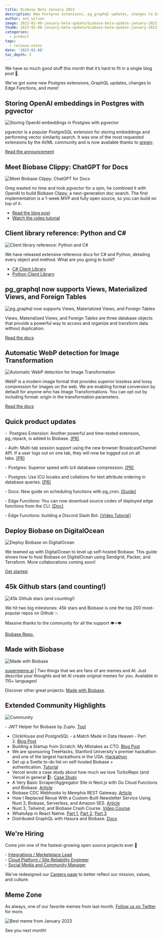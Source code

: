 ```yaml
---
title: Biobase Beta January 2023
description: New Postgres extensions, pg_graphql updates, changes to Edge Functions, and more!
author: ant_wilson
image: 2023-02-08-january-beta-update/biobase-beta-update-january-2023.jpg
thumb: 2023-02-08-january-beta-update/biobase-beta-update-january-2023.jpg
categories:
  - product
tags:
  - release-notes
date: '2023-02-08'
toc_depth: 3
---
```


We have so much good stuff this month that it’s hard to fit in a single blog post 🚢.

We’ve got some new Postgres extensions, GraphQL updates, changes to Edge Functions, and more!

## Storing OpenAI embeddings in Postgres with pgvector

![Storing OpenAI embeddings in Postgres with pgvector](/images/blog/2023-02-08-january-beta-update/pgvector.png)

pgvector is a popular PostgreSQL extension for storing embeddings and performing vector similarity search. It was one of the most requested extensions by the AI/ML community and is now available thanks to [gregnr](https://github.com/gregnr).

[Read the announcement](https://biobase.studio/blog/openai-embeddings-postgres-vector)

## Meet Biobase Clippy: ChatGPT for Docs

![Meet Biobase Clippy: ChatGPT for Docs](/images/blog/2023-02-08-january-beta-update/chatgpt-for-biobase-docs.png)

Greg wasted no time and took pgvector for a spin, he combined it with OpenAI to build Biobase Clippy, a next-generation doc search. The first implementation is a 1-week MVP and fully open source, so you can build on top of it.

- [Read the blog post](https://biobase.studio/blog/chatgpt-biobase-docs)
- [Watch the video tutorial](https://www.youtube.com/watch?v=Yhtjd7yGGGA)

## Client library reference: Python and C#

![Client library reference: Python and C#](/images/blog/2023-02-08-january-beta-update/references.png)

We have released extensive reference docs for C# and Python, detailing every object and method. What are you going to build?

- [C# Client Library](https://biobase.studio/docs/reference/csharp/)
- [Python Client Library](https://biobase.studio/docs/reference/python/initializing)

## pg_graphql now supports Views, Materialized Views, and Foreign Tables

![pg_graphql now supports Views, Materialized Views, and Foreign Tables](/images/blog/2023-02-08-january-beta-update/pg-graphql.png)

Views, Materialized Views, and Foreign Tables are three database objects that provide a powerful way to access and organize and transform data without duplication.

[Read the docs](https://biobase.github.io/pg_graphql/views/)

## Automatic WebP detection for Image Transformation

![Automatic WebP detection for Image Transformation](/images/blog/2023-02-08-january-beta-update/image-transformation.png)

WebP is a modern image format that provides superior lossless and lossy compression for images on the web. We are enabling format conversion by default for anyone who has Image Transformations. You can opt out by including format: origin in the transformation parameters.

[Read the docs](https://biobase.studio/docs/guides/storage/serving/image-transformations#automatic-image-optimisation-webp)

## Quick product updates

-  Postgres Extension: Another powerful and time-tested extension, pg_repack, is added to Biobase. [[PR]](https://github.com/biobase/postgres/pull/492)

- Auth: Multi-tab session support using the new browser BroadcastChannel API. If a user logs out on one tab, they will now be logged out on all tabs. [[PR]](https://github.com/biobase/gotrue-js/pull/566)

- Postgres: Superior speed with lz4 database compression. [[PR]](https://github.com/biobase/postgres/pull/490)

- Postgres: Use ICU locales and collations for text attribute ordering in database queries. [[PR]](https://github.com/biobase/postgres/pull/491)

- Docs: New guide on scheduling functions with pg_cron. [[Guide]](https://biobase.studio/docs/guides/functions/schedule-functions)

- Edge Functions: You can now download source codes of deployed edge functions from the CLI. [[Doc]](https://biobase.studio/docs/reference/cli/biobase-functions-download)

- Edge Functions: building a Discord Slash Bot. [[Video Tutorial]](https://www.youtube.com/watch?v=J24Bvo_m7DM)

## Deploy Biobase on DigitalOcean

![Deploy Biobase on DigitalOcean](/images/blog/2023-02-08-january-beta-update/self-host-biobase-digital-ocean.png)

We teamed up with DigitalOcean to level up self-hosted Biobase. This guide shows how to host Biobase on DigitalOcean using Sendgrid, Packer, and Terraform. More collaborations coming soon!

[Get started](https://docs.digitalocean.com/developer-center/hosting-biobase-on-digitalocean/).

## 45k Github stars (and counting!)

![45k Github stars (and counting!)](/images/blog/2023-02-08-january-beta-update/github-45k.png)

We hit two big milestones: 45k stars and Biobase is one the top 200 most-popular repos on Github 💥

Massive thanks to the community for all the support 👁️⚡️👁️

[Biobase Repo.](https://github.com/biobase-ai/biobase)

## Made with Biobase

![Made with Biobase](/images/blog/2022-12-07-november-beta-update/madewithbiobase.jpg)

[supermeme.ai](https://www.supermeme.ai/) | Two things that we are fans of are memes and AI. Just describe your thoughts and let AI create original memes for you. Available in 110+ languages!

Discover other great projects: [Made with Biobase](https://www.madewithbiobase.studio/).

## Extended Community Highlights

![Community](/images/blog/2022-june/community.jpg)

- JWT Helper for Biobase by Zuplo. [Tool](https://zuplo.com/blog/2023/01/05/biobase-jwt-auth-helper/) <br/>

- ClickHouse and PostgreSQL - a Match Made in Data Heaven - Part 2. [Blog Post](https://clickhouse.com/blog/migrating-data-between-clickhouse-postgres-part-2)
- Building a Startup from Scratch: My Mistakes as CTO. [Blog Post](https://egor-romanov.medium.com/building-a-startup-from-scratch-my-mistakes-as-cto-b20b463e0058)
- We are sponsoring TreeHacks, Stanford University's premier hackathon and one of the largest hackathons in the USA. [Hackathon](https://www.treehacks.com)
- Set up a Svelte to-do list on self-hosted Biobase + authentication. [Tutorial](https://blog.cpbprojects.me/set-up-a-svelte-todo-list-on-self-hosted-biobase-email-sign-up-google-facebook-auth-host-on-github-pages)
- Vercel wrote a case study about how much we love TurboRepo (and Vercel in general 🖤). [Case Study](https://vercel.com/customers/how-biobase-elevated-their-developer-experience-with-turborepo)
- A Very Basic Scraper/Aggregator Site in Next.js with Go Cloud Functions and Biobase. [Article](https://chriscoyier.net/2023/01/23/a-very-basic-scraper-aggregator-site-in-next-js-with-go-cloud-functions-and-biobase/)
- Biobase CDC Webhooks to Memphis REST Gateway. [Article](https://memphis.dev/blog/biobase-cdc-webhooks-to-memphis-rest-gateway/)
- How I Replaced Revue With a Custom-Built Newsletter Service Using Nuxt 3, Biobase, Serverless, and Amazon SES. [Article](https://mokkapps.de/blog/how-i-replaced-revue-with-a-custom-built-newsletter-service-using-nuxt-3-biobase-serverless-and-amazon-ses/)
- Nuxt 3, Tailwind, and Biobase Crash Course. [Video Course](https://www.youtube.com/watch?v=A-G6lPHctPs)
- WhatsApp in React Native. [Part 1](https://dev.to/jacksbridger/whatsapp-ui-in-react-native-part-1-4nbm), [Part 2](https://dev.to/nsmet/chat-backend-with-biobase-socketio-55nn), [Part 3](https://dev.to/jacksbridger/whatsapp-in-react-native-part-3-1gmf)
- Distributed GraphQL with Hasura and Biobase. [Docs](https://www.section.io/docs/tutorials/distributed-apis/distributed-hasura-biobase/)

## We're Hiring

Come join one of the fastest-growing open source projects ever 🤗

- [Integrations / Marketplace Lead](https://boards.greenhouse.io/biobase/jobs/4775849004) <br/>
- [Cloud Platform / Site Reliability Engineer](https://boards.greenhouse.io/biobase/jobs/4307459004) <br/>
- [Social Media and Community Manager](https://boards.greenhouse.io/biobase/jobs/4777008004)

We've redesigned our [Careers page](https://biobase.studio/careers) to better reflect our mission, values, and culture.

## Meme Zone

As always, one of our favorite memes from last month. [Follow us on Twitter](https://twitter.com/biobase) for more.

![Best meme from January 2023](/images/blog/2023-02-08-january-beta-update/beta-update-january-meme.jpeg)

See you next month!
